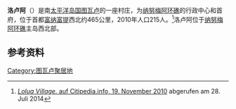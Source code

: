 {{coord|05|40|25|S|176|06|54|E|region:TV_type:city(516)|display=title}}
'''洛卢阿'''（{{lang-en|Lolua}}）是南[[太平洋|太平洋]][[岛国|岛国]][[图瓦卢|图瓦卢]]的一座村庄，为[[纳努梅阿环礁|纳努梅阿环礁]]的行政中心和首府，位于首都[[富纳富提|富纳富提]]西北约465公里，2010年人口215人。<ref>[http://www.citipedia.info/city/general/Tuvalu__Nanumea_Lolua+Village_id_7602166 ''Lolua Village.'' auf Citipedia.info, 19. November 2010] {{Wayback|url=http://www.citipedia.info/city/general/Tuvalu__Nanumea_Lolua+Village_id_7602166 |date=20201025020735 }} abgerufen am 28. Juli 2014</ref>洛卢阿位于[[纳努梅阿环礁|纳努梅阿环礁]]主岛西北部。

== 参考资料 ==
{{reflist}}

{{Tuvalu-geo-stub}}

{{DEFAULTSORT:Lolua}}
[[Category:图瓦卢聚居地|Category:图瓦卢聚居地]]